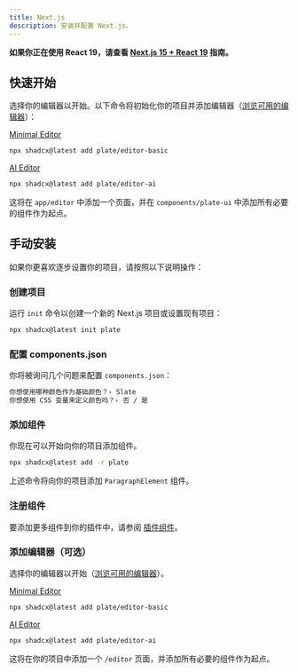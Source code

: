 ```yaml
---
title: Next.js
description: 安装并配置 Next.js。
---
```


<Callout>

**如果你正在使用 React 19，请查看 [Next.js 15 + React 19](https://ui.shadcn.com/docs/react-19) 指南。**

</Callout>

## 快速开始

选择你的编辑器以开始。以下命令将初始化你的项目并添加编辑器（[浏览可用的编辑器](/editors)）：

[Minimal Editor](https://template.platejs.org/editor)
```bash
npx shadcx@latest add plate/editor-basic
```

[AI Editor](https://playground.platejs.org/editor)
```bash
npx shadcx@latest add plate/editor-ai
```

这将在 `app/editor` 中添加一个页面，并在 `components/plate-ui` 中添加所有必要的组件作为起点。

## 手动安装

如果你更喜欢逐步设置你的项目，请按照以下说明操作：

<Steps>

### 创建项目

运行 `init` 命令以创建一个新的 Next.js 项目或设置现有项目：

```bash
npx shadcx@latest init plate
```

### 配置 components.json

你将被询问几个问题来配置 `components.json`：

```txt showLineNumbers
你想使用哪种颜色作为基础颜色？› Slate
你想使用 CSS 变量来定义颜色吗？› 否 / 是
```

### 添加组件

你现在可以开始向你的项目添加组件。

```bash
npx shadcx@latest add -r plate
```

上述命令将向你的项目添加 `ParagraphElement` 组件。

### 注册组件

要添加更多组件到你的插件中，请参阅 [插件组件](/docs/plugin-components#register-components)。

### 添加编辑器（可选）

选择你的编辑器以开始（[浏览可用的编辑器](/editors)）。

[Minimal Editor](https://template.platejs.org/editor)
```bash
npx shadcx@latest add plate/editor-basic
```

[AI Editor](https://playground.platejs.org/editor)
```bash
npx shadcx@latest add plate/editor-ai
```

这将在你的项目中添加一个 `/editor` 页面，并添加所有必要的组件作为起点。

</Steps>